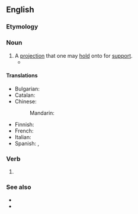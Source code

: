 {{also|hand-hold}}
==English==

===Etymology===
{{compound|en|hand|hold}}

===Noun===
{{en-noun}}

# A [[projection]] that one may [[hold]] onto for [[support]].
#*{{quote-journal|en|date=2020 November 4|author=Paul Bigland|title=At no point have I felt unsafe...|journal=Rail|page=47|text=An on-board cleaner passes through, disinfecting every grabrail and '''handhold''' as they pass.}}

====Translations====
{{trans-top|projection to hold}}
* Bulgarian: {{t+|bg|ръкохватка|f}}
* Catalan: {{t+|ca|agafador|m}}
* Chinese:
*: Mandarin: {{t-needed|cmn}}
{{trans-mid}}
* Finnish: {{t+|fi|kädensija}}
* French: {{t+|fr|poignée}}
* Italian: {{t+|it|appiglio}}
* Spanish: {{t+|es|agarradera|f}}, {{t|es|asidero|m}}
{{trans-bottom}}

===Verb===
{{en-verb|handholds|handholding|handheld}}

# {{alt form|en|hand-hold}}

===See also===
* {{l|en|foothold}}
* {{l|en|handrail}}